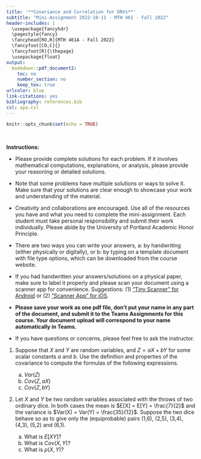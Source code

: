 ---
title: '**Covariance and Correlation for DRVs**'
subtitle: "Mini-Assignment 2022-10-11 - MTH 461 - Fall 2022"
header-includes: |
  \usepackage{fancyhdr}
  \pagestyle{fancy}
  \fancyhead[RO,R]{MTH 461A - Fall 2022}
  \fancyfoot[CO,C]{}
  \fancyfoot[R]{\thepage}
  \usepackage{float}
output:
  bookdown::pdf_document2:
    toc: no
    number_section: no
    keep_tex: true
urlcolor: blue
link-citations: yes
bibliography: references.bib
csl: apa.csl
---

```{r setup, include=FALSE}
knitr::opts_chunk$set(echo = TRUE)
```

\

**Instructions:**
 
 * Please provide complete solutions for each problem. If it involves mathematical computations, explanations, or analysis, please provide your reasoning or detailed solutions.
 
 * Note that some problems have multiple solutions or ways to solve it. Make sure that your solutions are clear enough to showcase your work and understanding of the material.
 
 * Creativity and collaborations are encouraged. Use all of the resources you have and what you need to complete the mini-assignment. Each student must take personal responsibility and submit their work individually. Please abide by the University of Portland Academic Honor Principle.
 
 * There are two ways you can write your answers, a: by handwriting (either physically or digitally), or b: by typing on a template document with file type options, which can be downloaded from the course website.
 
 * If you had handwritten your answers/solutions on a physical paper, make sure to label it properly and please scan your document using a scanner app for convenience. Suggestions: (1) ["Tiny Scanner" for Android](https://play.google.com/store/apps/details?id=com.appxy.tinyscanner&hl=en_US&gl=US){target="_blank"} or (2) ["Scanner App" for iOS](https://apps.apple.com/us/app/scanner-app-scan-pdf-document/id595563753){target="_blank"}.
 
 * **Please save your work as one pdf file, don't put your name in any part of the document, and submit it to the Teams Assignments for this course. Your document upload will correspond to your name automatically in Teams.**
 
 * If you have questions or concerns, please feel free to ask the instructor.

\newpage
  
1. Suppose that $X$ and $Y$ are random variables, and $Z = aX + bY$ for some scalar constants $a$ and $b$. Use the definition and properties of the covariance to compute the formulas of the following expressions.

    a. $Var(Z)$
    b. $Cov(Z,aX)$
    c. $Cov(Z,bY)$
  
2. Let $X$ and $Y$ be two random variables associated with the throws of two ordinary dice. In both cases the mean is $E[X] = E[Y] = \frac{7}{2}$ and the variance is $Var(X) = Var(Y) = \frac{35}{12}$. Suppose the two dice behave so as to give only the (equiprobable) pairs (1,6), (2,5), (3,4), (4,3), (5,2) and (6,1).

    a. What is $E[XY]$?
    b. What is $Cov(X,Y)$?
    c. What is $\rho(X,Y)$?
